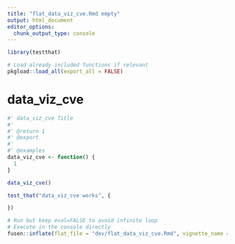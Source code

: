 ```yaml
---
title: "flat_data_viz_cve.Rmd empty"
output: html_document
editor_options: 
  chunk_output_type: console
---
```


```r
library(testthat)
```

```r
# Load already included functions if relevant
pkgload::load_all(export_all = FALSE)
```

# data_viz_cve

```r
#' data_viz_cve Title
#'
#' @return 1
#' @export
#'
#' @examples
data_viz_cve <- function() {
  1
}
```

```r
data_viz_cve()
```

```r
test_that("data_viz_cve works", {

})
```


```r
# Run but keep eval=FALSE to avoid infinite loop
# Execute in the console directly
fusen::inflate(flat_file = "dev/flat_data_viz_cve.Rmd", vignette_name = "Go further")
```

